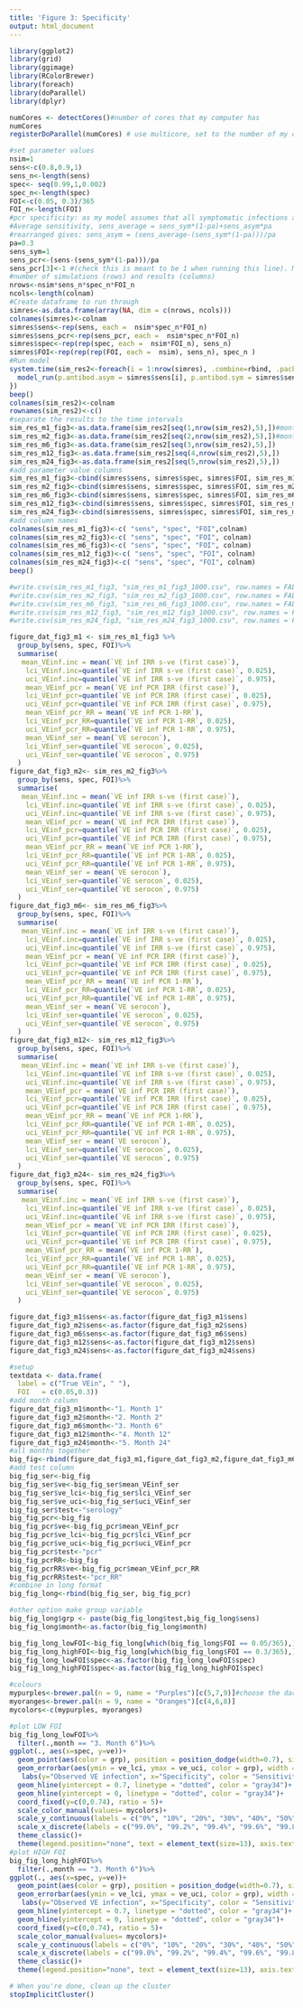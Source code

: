 ---
title: 'Figure 3: Specificity'
output: html_document
---

```{r packages}
library(ggplot2)
library(grid)
library(ggimage)
library(RColorBrewer)
library(foreach)
library(doParallel)
library(dplyr)
```

```{r setup for parallel processing}
numCores <- detectCores()#number of cores that my computer has
numCores
registerDoParallel(numCores) # use multicore, set to the number of my cores
```

```{r run sims}
#set parameter values
nsim=1
sens<-c(0.8,0.9,1)
sens_n<-length(sens)
spec<- seq(0.99,1,0.002)
spec_n<-length(spec)
FOI<-c(0.05, 0.3)/365
FOI_n<-length(FOI)
#pcr specificity: as my model assumes that all symptomatic infections are detected I can't change sensitivity for these. Therefore I decrease sensitivity to asymptomatic infections so that overall average infection sensitivity = sensitivity for serology infections. I do this by calculating the weighted average sensitivity across symptomatic and asymptomatic infections. 
#Average sensitivity, sens_average = sens_sym*(1-pa)+sens_asym*pa
#rearranged gives: sens_asym = (sens_average-(sens_sym*(1-pa)))/pa
pa=0.3
sens_sym=1
sens_pcr<-(sens-(sens_sym*(1-pa)))/pa
sens_pcr[3]<-1 #(check this is meant to be 1 when running this line). Must set as 1 in this way because using the equation above (I think) gives a value that is not exactly 1, which gives an error with the rbinom function.
#number of simulations (rows) and results (columns)
nrows<-nsim*sens_n*spec_n*FOI_n
ncols<-length(colnam)
#Create dataframe to run through
simres<-as.data.frame(array(NA, dim = c(nrows, ncols)))
colnames(simres)<-colnam
simres$sens<-rep(sens, each =  nsim*spec_n*FOI_n)
simres$sens_pcr<-rep(sens_pcr, each =  nsim*spec_n*FOI_n)
simres$spec<-rep(rep(spec, each =  nsim*FOI_n), sens_n)
simres$FOI<-rep(rep(rep(FOI, each =  nsim), sens_n), spec_n )
#Run model
system.time(sim_res2<-foreach(i = 1:nrow(simres), .combine=rbind, .packages = "rateratio.test")%dopar%{
  model_run(p.antibod.asym = simres$sens[i], p.antibod.sym = simres$sens[i], asym.pcr.prob = simres$sens_pcr[i],  VEdi = 0, pcr.specificity = simres$spec[i], s.specificity = simres$spec[i], VEin = 0.7, Lam=simres$FOI[i])[[2]]
})
beep()
colnames(sim_res2)<-colnam
rownames(sim_res2)<-c()
#separate the results to the time intervals
sim_res_m1_fig3<-as.data.frame(sim_res2[seq(1,nrow(sim_res2),5),])#month 1 results are the 1st, 6th, 11th etc rows
sim_res_m2_fig3<-as.data.frame(sim_res2[seq(2,nrow(sim_res2),5),])#month 2                 2nd, 7th, 12th etc
sim_res_m6_fig3<-as.data.frame(sim_res2[seq(3,nrow(sim_res2),5),])
sim_res_m12_fig3<-as.data.frame(sim_res2[seq(4,nrow(sim_res2),5),])
sim_res_m24_fig3<-as.data.frame(sim_res2[seq(5,nrow(sim_res2),5),])
#add parameter value columns
sim_res_m1_fig3<-cbind(simres$sens, simres$spec, simres$FOI, sim_res_m1_fig3)
sim_res_m2_fig3<-cbind(simres$sens, simres$spec, simres$FOI, sim_res_m2_fig3)
sim_res_m6_fig3<-cbind(simres$sens, simres$spec, simres$FOI, sim_res_m6_fig3)
sim_res_m12_fig3<-cbind(simres$sens, simres$spec, simres$FOI, sim_res_m12_fig3)
sim_res_m24_fig3<-cbind(simres$sens, simres$spec, simres$FOI, sim_res_m24_fig3)
#add column names
colnames(sim_res_m1_fig3)<-c( "sens", "spec", "FOI",colnam)
colnames(sim_res_m2_fig3)<-c( "sens", "spec", "FOI", colnam)
colnames(sim_res_m6_fig3)<-c( "sens", "spec", "FOI", colnam)
colnames(sim_res_m12_fig3)<-c( "sens", "spec", "FOI", colnam)
colnames(sim_res_m24_fig3)<-c( "sens", "spec", "FOI", colnam)
beep()
```

```{r save data}
#write.csv(sim_res_m1_fig3, "sim_res_m1_fig3_1000.csv", row.names = FALSE)
#write.csv(sim_res_m2_fig3, "sim_res_m2_fig3_1000.csv", row.names = FALSE)
#write.csv(sim_res_m6_fig3, "sim_res_m6_fig3_1000.csv", row.names = FALSE)
#write.csv(sim_res_m12_fig3, "sim_res_m12_fig3_1000.csv", row.names = FALSE)
#write.csv(sim_res_m24_fig3, "sim_res_m24_fig3_1000.csv", row.names = FALSE)
```


```{r summarise, include=FALSE}
figure_dat_fig3_m1 <- sim_res_m1_fig3 %>%
  group_by(sens, spec, FOI)%>%
  summarise(
   mean_VEinf.inc = mean(`VE inf IRR s-ve (first case)`),
    lci_VEinf.inc=quantile(`VE inf IRR s-ve (first case)`, 0.025),
    uci_VEinf.inc=quantile(`VE inf IRR s-ve (first case)`, 0.975),
    mean_VEinf_pcr = mean(`VE inf PCR IRR (first case)`),
    lci_VEinf_pcr=quantile(`VE inf PCR IRR (first case)`, 0.025),
    uci_VEinf_pcr=quantile(`VE inf PCR IRR (first case)`, 0.975),
    mean_VEinf_pcr_RR = mean(`VE inf PCR 1-RR`),
    lci_VEinf_pcr_RR=quantile(`VE inf PCR 1-RR`, 0.025),
    uci_VEinf_pcr_RR=quantile(`VE inf PCR 1-RR`, 0.975),
    mean_VEinf_ser = mean(`VE serocon`),
    lci_VEinf_ser=quantile(`VE serocon`, 0.025),
    uci_VEinf_ser=quantile(`VE serocon`, 0.975)
  )
figure_dat_fig3_m2<- sim_res_m2_fig3%>%
  group_by(sens, spec, FOI)%>%
  summarise(
   mean_VEinf.inc = mean(`VE inf IRR s-ve (first case)`),
    lci_VEinf.inc=quantile(`VE inf IRR s-ve (first case)`, 0.025),
    uci_VEinf.inc=quantile(`VE inf IRR s-ve (first case)`, 0.975),
    mean_VEinf_pcr = mean(`VE inf PCR IRR (first case)`),
    lci_VEinf_pcr=quantile(`VE inf PCR IRR (first case)`, 0.025),
    uci_VEinf_pcr=quantile(`VE inf PCR IRR (first case)`, 0.975),
    mean_VEinf_pcr_RR = mean(`VE inf PCR 1-RR`),
    lci_VEinf_pcr_RR=quantile(`VE inf PCR 1-RR`, 0.025),
    uci_VEinf_pcr_RR=quantile(`VE inf PCR 1-RR`, 0.975),
    mean_VEinf_ser = mean(`VE serocon`),
    lci_VEinf_ser=quantile(`VE serocon`, 0.025),
    uci_VEinf_ser=quantile(`VE serocon`, 0.975)
  )
figure_dat_fig3_m6<- sim_res_m6_fig3%>%
  group_by(sens, spec, FOI)%>%
  summarise(
   mean_VEinf.inc = mean(`VE inf IRR s-ve (first case)`),
    lci_VEinf.inc=quantile(`VE inf IRR s-ve (first case)`, 0.025),
    uci_VEinf.inc=quantile(`VE inf IRR s-ve (first case)`, 0.975),
    mean_VEinf_pcr = mean(`VE inf PCR IRR (first case)`),
    lci_VEinf_pcr=quantile(`VE inf PCR IRR (first case)`, 0.025),
    uci_VEinf_pcr=quantile(`VE inf PCR IRR (first case)`, 0.975),
    mean_VEinf_pcr_RR = mean(`VE inf PCR 1-RR`),
    lci_VEinf_pcr_RR=quantile(`VE inf PCR 1-RR`, 0.025),
    uci_VEinf_pcr_RR=quantile(`VE inf PCR 1-RR`, 0.975),
    mean_VEinf_ser = mean(`VE serocon`),
    lci_VEinf_ser=quantile(`VE serocon`, 0.025),
    uci_VEinf_ser=quantile(`VE serocon`, 0.975)
  )
figure_dat_fig3_m12<- sim_res_m12_fig3%>%
  group_by(sens, spec, FOI)%>%
  summarise(
   mean_VEinf.inc = mean(`VE inf IRR s-ve (first case)`),
    lci_VEinf.inc=quantile(`VE inf IRR s-ve (first case)`, 0.025),
    uci_VEinf.inc=quantile(`VE inf IRR s-ve (first case)`, 0.975),
    mean_VEinf_pcr = mean(`VE inf PCR IRR (first case)`),
    lci_VEinf_pcr=quantile(`VE inf PCR IRR (first case)`, 0.025),
    uci_VEinf_pcr=quantile(`VE inf PCR IRR (first case)`, 0.975),
    mean_VEinf_pcr_RR = mean(`VE inf PCR 1-RR`),
    lci_VEinf_pcr_RR=quantile(`VE inf PCR 1-RR`, 0.025),
    uci_VEinf_pcr_RR=quantile(`VE inf PCR 1-RR`, 0.975),
    mean_VEinf_ser = mean(`VE serocon`),
    lci_VEinf_ser=quantile(`VE serocon`, 0.025),
    uci_VEinf_ser=quantile(`VE serocon`, 0.975)
  )
figure_dat_fig3_m24<- sim_res_m24_fig3%>%
  group_by(sens, spec, FOI)%>%
  summarise(
   mean_VEinf.inc = mean(`VE inf IRR s-ve (first case)`),
    lci_VEinf.inc=quantile(`VE inf IRR s-ve (first case)`, 0.025),
    uci_VEinf.inc=quantile(`VE inf IRR s-ve (first case)`, 0.975),
    mean_VEinf_pcr = mean(`VE inf PCR IRR (first case)`),
    lci_VEinf_pcr=quantile(`VE inf PCR IRR (first case)`, 0.025),
    uci_VEinf_pcr=quantile(`VE inf PCR IRR (first case)`, 0.975),
    mean_VEinf_pcr_RR = mean(`VE inf PCR 1-RR`),
    lci_VEinf_pcr_RR=quantile(`VE inf PCR 1-RR`, 0.025),
    uci_VEinf_pcr_RR=quantile(`VE inf PCR 1-RR`, 0.975),
    mean_VEinf_ser = mean(`VE serocon`),
    lci_VEinf_ser=quantile(`VE serocon`, 0.025),
    uci_VEinf_ser=quantile(`VE serocon`, 0.975)
  )

figure_dat_fig3_m1$sens<-as.factor(figure_dat_fig3_m1$sens)
figure_dat_fig3_m2$sens<-as.factor(figure_dat_fig3_m2$sens)
figure_dat_fig3_m6$sens<-as.factor(figure_dat_fig3_m6$sens)
figure_dat_fig3_m12$sens<-as.factor(figure_dat_fig3_m12$sens)
figure_dat_fig3_m24$sens<-as.factor(figure_dat_fig3_m24$sens)

```

```{r plot setup}
#setup
textdata <- data.frame(
  label = c("True VEin", " "),
  FOI   = c(0.05,0.3))
#add month column
figure_dat_fig3_m1$month<-"1. Month 1"
figure_dat_fig3_m2$month<-"2. Month 2"
figure_dat_fig3_m6$month<-"3. Month 6"
figure_dat_fig3_m12$month<-"4. Month 12"
figure_dat_fig3_m24$month<-"5. Month 24"
#all months together
big_fig<-rbind(figure_dat_fig3_m1,figure_dat_fig3_m2,figure_dat_fig3_m6,figure_dat_fig3_m12,figure_dat_fig3_m24)
#add test column
big_fig_ser<-big_fig
big_fig_ser$ve<-big_fig_ser$mean_VEinf_ser
big_fig_ser$ve_lci<-big_fig_ser$lci_VEinf_ser
big_fig_ser$ve_uci<-big_fig_ser$uci_VEinf_ser
big_fig_ser$test<-"serology"
big_fig_pcr<-big_fig
big_fig_pcr$ve<-big_fig_pcr$mean_VEinf_pcr
big_fig_pcr$ve_lci<-big_fig_pcr$lci_VEinf_pcr
big_fig_pcr$ve_uci<-big_fig_pcr$uci_VEinf_pcr
big_fig_pcr$test<-"pcr"
big_fig_pcrRR<-big_fig
big_fig_pcrRR$ve<-big_fig_pcr$mean_VEinf_pcr_RR
big_fig_pcrRR$test<-"pcr_RR"
#combine in long format
big_fig_long<-rbind(big_fig_ser, big_fig_pcr)

#other option make group variable
big_fig_long$grp <- paste(big_fig_long$test,big_fig_long$sens)
big_fig_long$month<-as.factor(big_fig_long$month)

big_fig_long_lowFOI<-big_fig_long[which(big_fig_long$FOI == 0.05/365),]
big_fig_long_highFOI<-big_fig_long[which(big_fig_long$FOI == 0.3/365),]
big_fig_long_lowFOI$spec<-as.factor(big_fig_long_lowFOI$spec)
big_fig_long_highFOI$spec<-as.factor(big_fig_long_highFOI$spec)

#colours
mypurples<-brewer.pal(n = 9, name = "Purples")[c(5,7,9)]#choose the darker shades
myoranges<-brewer.pal(n = 9, name = "Oranges")[c(4,6,8)]
mycolors<-c(mypurples, myoranges)
```


```{r plot}
#plot LOW FOI
big_fig_long_lowFOI%>%
  filter(.,month == "3. Month 6")%>%
ggplot(., aes(x=spec, y=ve))+
  geom_point(aes(color = grp), position = position_dodge(width=0.7), size =2)+
  geom_errorbar(aes(ymin = ve_lci, ymax = ve_uci, color = grp), width = 0.5, position = position_dodge(width=0.7))+
   labs(y="Observed VE infection", x="Specificity", color = "Sensitivity")+
  geom_hline(yintercept = 0.7, linetype = "dotted", color = "gray34")+
  geom_hline(yintercept = 0, linetype = "dotted", color = "gray34")+
  coord_fixed(y=c(0,0.74), ratio = 5)+
  scale_color_manual(values= mycolors)+
  scale_y_continuous(labels = c("0%", "10%", "20%", "30%", "40%", "50%", "60%", "70%"), breaks = seq(0,0.7,0.1))+
  scale_x_discrete(labels = c("99.0%", "99.2%", "99.4%", "99.6%", "99.8%", "100.0%"))+
  theme_classic()+
  theme(legend.position="none", text = element_text(size=13), axis.text = element_text(size=12), legend.text = element_text(size=12))
#plot HIGH FOI
big_fig_long_highFOI%>%
  filter(.,month == "3. Month 6")%>%
ggplot(., aes(x=spec, y=ve))+
  geom_point(aes(color = grp), position = position_dodge(width=0.7), size =2)+
  geom_errorbar(aes(ymin = ve_lci, ymax = ve_uci, color = grp), width = 0.5, position = position_dodge(width=0.7))+
   labs(y="Observed VE infection", x="Specificity", color = "Sensitivity")+
  geom_hline(yintercept = 0.7, linetype = "dotted", color = "gray34")+
  geom_hline(yintercept = 0, linetype = "dotted", color = "gray34")+
  coord_fixed(y=c(0,0.74), ratio = 5)+
  scale_color_manual(values= mycolors)+
  scale_y_continuous(labels = c("0%", "10%", "20%", "30%", "40%", "50%", "60%", "70%"), breaks = seq(0,0.7,0.1))+
  scale_x_discrete(labels = c("99.0%", "99.2%", "99.4%", "99.6%", "99.8%", "100.0%"))+
  theme_classic()+
  theme(legend.position="none", text = element_text(size=13), axis.text = element_text(size=12), legend.text = element_text(size=12))
```

```{r end}
# When you're done, clean up the cluster
stopImplicitCluster()
```
